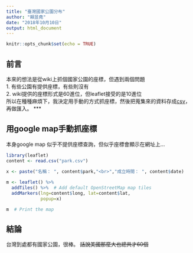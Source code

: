 ```yaml
---
title: "臺灣國家公園分布"
author: "賴昱堯"
date: "2018年10月10日"
output: html_document
---
```


```r
knitr::opts_chunk$set(echo = TRUE)
```

## 前言

本來的想法是從wiki上抓個國家公園的座標，但遇到兩個問題  
1. 有些公園有提供座標，有些則沒有  
2. wiki提供的座標形式是60進位，但leaflet接受的是10進位  
所以在種種麻煩下，我決定用手動的方式抓座標，然後把蒐集來的資料存成[csv]()，再做匯入。
***

## 用google map手動抓座標

本身google map 似乎不提供座標查詢，但似乎座標會顯示在網址上...


```r
library(leaflet)
content <- read.csv("park.csv")

x <- paste("名稱： ", content$park,"<br>","成立時間： ", content$date)
 
m <- leaflet() %>%
  addTiles() %>%  # Add default OpenStreetMap map tiles
  addMarkers(lng=content$long, lat=content$lat,
             popup=x)

m  # Print the map
```

## 結論
台灣到處都有國家公園，很棒。  ~~話說美國那麼大也總共才60個~~